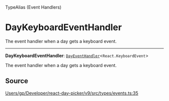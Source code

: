 <SectionTitle>TypeAlias (Event Handlers)</SectionTitle>

# DayKeyboardEventHandler

<Description>
The event handler when a day gets a keyboard event.
</Description>

---

<a id="undefined" name="undefined"></a>

<SignatureMemberIdentifier>**DayKeyboardEventHandler**: [`DayEventHandler`](/api/type-aliases/DayEventHandler.md)\<`React.KeyboardEvent`\></SignatureMemberIdentifier>

The event handler when a day gets a keyboard event.

## Source

[Users/gp/Developer/react-day-picker/v9/src/types/events.ts:35](https://github.com/gpbl/react-day-picker/blob/b97c86295/src/types/events.ts#L35)

